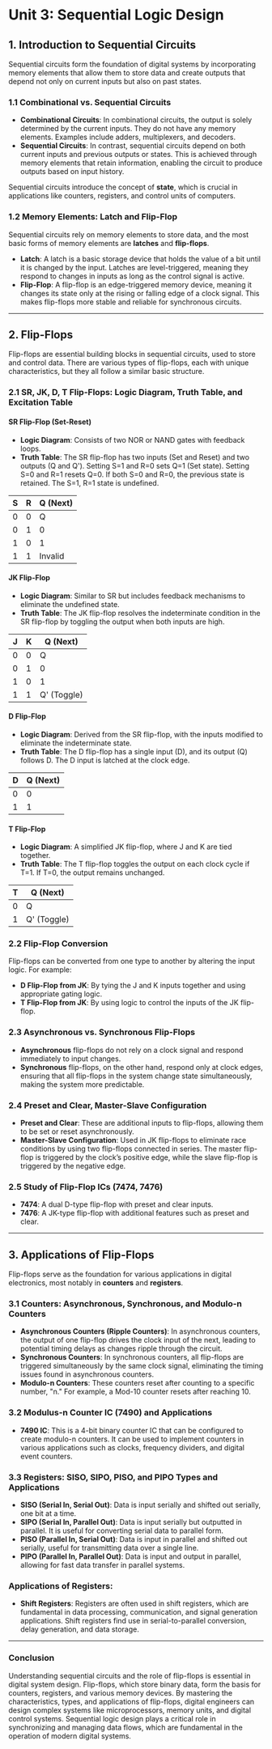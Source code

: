 # Unit 3: Sequential Logic Design

## 1. Introduction to Sequential Circuits

Sequential circuits form the foundation of digital systems by incorporating memory elements that allow them to store data and create outputs that depend not only on current inputs but also on past states.

### 1.1 Combinational vs. Sequential Circuits

- **Combinational Circuits**: In combinational circuits, the output is solely determined by the current inputs. They do not have any memory elements. Examples include adders, multiplexers, and decoders.
- **Sequential Circuits**: In contrast, sequential circuits depend on both current inputs and previous outputs or states. This is achieved through memory elements that retain information, enabling the circuit to produce outputs based on input history.

Sequential circuits introduce the concept of **state**, which is crucial in applications like counters, registers, and control units of computers.

### 1.2 Memory Elements: Latch and Flip-Flop

Sequential circuits rely on memory elements to store data, and the most basic forms of memory elements are **latches** and **flip-flops**.

- **Latch**: A latch is a basic storage device that holds the value of a bit until it is changed by the input. Latches are level-triggered, meaning they respond to changes in inputs as long as the control signal is active.
- **Flip-Flop**: A flip-flop is an edge-triggered memory device, meaning it changes its state only at the rising or falling edge of a clock signal. This makes flip-flops more stable and reliable for synchronous circuits.

---

## 2. Flip-Flops

Flip-flops are essential building blocks in sequential circuits, used to store and control data. There are various types of flip-flops, each with unique characteristics, but they all follow a similar basic structure.

### 2.1 SR, JK, D, T Flip-Flops: Logic Diagram, Truth Table, and Excitation Table

#### SR Flip-Flop (Set-Reset)

- **Logic Diagram**: Consists of two NOR or NAND gates with feedback loops.
- **Truth Table**: The SR flip-flop has two inputs (Set and Reset) and two outputs (Q and Q'). Setting S=1 and R=0 sets Q=1 (Set state). Setting S=0 and R=1 resets Q=0. If both S=0 and R=0, the previous state is retained. The S=1, R=1 state is undefined.

| S   | R   | Q (Next) |
| --- | --- | -------- |
| 0   | 0   | Q        |
| 0   | 1   | 0        |
| 1   | 0   | 1        |
| 1   | 1   | Invalid  |

#### JK Flip-Flop

- **Logic Diagram**: Similar to SR but includes feedback mechanisms to eliminate the undefined state.
- **Truth Table**: The JK flip-flop resolves the indeterminate condition in the SR flip-flop by toggling the output when both inputs are high.

| J   | K   | Q (Next)    |
| --- | --- | ----------- |
| 0   | 0   | Q           |
| 0   | 1   | 0           |
| 1   | 0   | 1           |
| 1   | 1   | Q' (Toggle) |

#### D Flip-Flop

- **Logic Diagram**: Derived from the SR flip-flop, with the inputs modified to eliminate the indeterminate state.
- **Truth Table**: The D flip-flop has a single input (D), and its output (Q) follows D. The D input is latched at the clock edge.

| D   | Q (Next) |
| --- | -------- |
| 0   | 0        |
| 1   | 1        |

#### T Flip-Flop

- **Logic Diagram**: A simplified JK flip-flop, where J and K are tied together.
- **Truth Table**: The T flip-flop toggles the output on each clock cycle if T=1. If T=0, the output remains unchanged.

| T   | Q (Next)    |
| --- | ----------- |
| 0   | Q           |
| 1   | Q' (Toggle) |

### 2.2 Flip-Flop Conversion

Flip-flops can be converted from one type to another by altering the input logic. For example:

- **D Flip-Flop from JK**: By tying the J and K inputs together and using appropriate gating logic.
- **T Flip-Flop from JK**: By using logic to control the inputs of the JK flip-flop.

### 2.3 Asynchronous vs. Synchronous Flip-Flops

- **Asynchronous** flip-flops do not rely on a clock signal and respond immediately to input changes.
- **Synchronous** flip-flops, on the other hand, respond only at clock edges, ensuring that all flip-flops in the system change state simultaneously, making the system more predictable.

### 2.4 Preset and Clear, Master-Slave Configuration

- **Preset and Clear**: These are additional inputs to flip-flops, allowing them to be set or reset asynchronously.
- **Master-Slave Configuration**: Used in JK flip-flops to eliminate race conditions by using two flip-flops connected in series. The master flip-flop is triggered by the clock’s positive edge, while the slave flip-flop is triggered by the negative edge.

### 2.5 Study of Flip-Flop ICs (7474, 7476)

- **7474**: A dual D-type flip-flop with preset and clear inputs.
- **7476**: A JK-type flip-flop with additional features such as preset and clear.

---

## 3. Applications of Flip-Flops

Flip-flops serve as the foundation for various applications in digital electronics, most notably in **counters** and **registers**.

### 3.1 Counters: Asynchronous, Synchronous, and Modulo-n Counters

- **Asynchronous Counters (Ripple Counters)**: In asynchronous counters, the output of one flip-flop drives the clock input of the next, leading to potential timing delays as changes ripple through the circuit.
- **Synchronous Counters**: In synchronous counters, all flip-flops are triggered simultaneously by the same clock signal, eliminating the timing issues found in asynchronous counters.
- **Modulo-n Counters**: These counters reset after counting to a specific number, "n." For example, a Mod-10 counter resets after reaching 10.

### 3.2 Modulus-n Counter IC (7490) and Applications

- **7490 IC**: This is a 4-bit binary counter IC that can be configured to create modulo-n counters. It can be used to implement counters in various applications such as clocks, frequency dividers, and digital event counters.

### 3.3 Registers: SISO, SIPO, PISO, and PIPO Types and Applications

- **SISO (Serial In, Serial Out)**: Data is input serially and shifted out serially, one bit at a time.
- **SIPO (Serial In, Parallel Out)**: Data is input serially but outputted in parallel. It is useful for converting serial data to parallel form.
- **PISO (Parallel In, Serial Out)**: Data is input in parallel and shifted out serially, useful for transmitting data over a single line.
- **PIPO (Parallel In, Parallel Out)**: Data is input and output in parallel, allowing for fast data transfer in parallel systems.

### Applications of Registers:

- **Shift Registers**: Registers are often used in shift registers, which are fundamental in data processing, communication, and signal generation applications. Shift registers find use in serial-to-parallel conversion, delay generation, and data storage.

---

### Conclusion

Understanding sequential circuits and the role of flip-flops is essential in digital system design. Flip-flops, which store binary data, form the basis for counters, registers, and various memory devices. By mastering the characteristics, types, and applications of flip-flops, digital engineers can design complex systems like microprocessors, memory units, and digital control systems. Sequential logic design plays a critical role in synchronizing and managing data flows, which are fundamental in the operation of modern digital systems.

